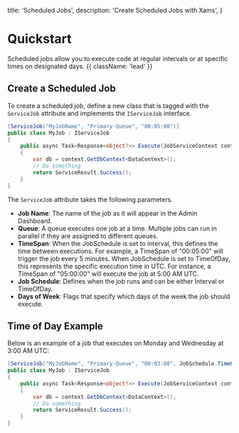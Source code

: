   title: 'Scheduled Jobs',
  description: 'Create Scheduled Jobs with Xams',
}

# Quickstart

Scheduled jobs allow you to execute code at regular intervals or at specific times on designated days. {{ className: 'lead' }}

## Create a Scheduled Job

To create a scheduled job, define a new class that is tagged with the `ServiceJob` attribute and implements the `IServiceJob` interface.

```c# {{ title: 'Project.Services / Jobs / MyJob.cs' }}
[ServiceJob("MyJobName", "Primary-Queue", "00:05:00")]
public class MyJob : IServiceJob
{
    public async Task<Response<object?>> Execute(JobServiceContext context)
    {
        var db = context.GetDbContext<DataContext>();
        // Do something
        return ServiceResult.Success();
    }
}
```

The `ServiceJob` attribute takes the following parameters.

- <b>Job Name</b>: The name of the job as it will appear in the Admin Dashboard.
- <b>Queue</b>: A queue executes one job at a time. Multiple jobs can run in
  parallel if they are assigned to different queues.
- <b>TimeSpan</b>: When the JobSchedule is set to interval, this defines the
  time between executions. For example, a TimeSpan of "00:05:00" will trigger
  the job every 5 minutes. When JobSchedule is set to TimeOfDay, this represents
  the specific execution time in UTC. For instance, a TimeSpan of "05:00:00"
  will execute the job at 5:00 AM UTC.
- <b>Job Schedule</b>: Defines when the job runs and can be either Interval or
  TimeOfDay.
- <b>Days of Week</b>: Flags that specify which days of the week the job should
  execute.

## Time of Day Example

Below is an example of a job that executes on Monday and Wednesday at 3:00 AM UTC:

```c# {{ title: 'Project.Services / Jobs / MyJob.cs' }}
[ServiceJob("MyJobName", "Primary-Queue", "00:03:00", JobSchedule.TimeOfDay, DaysOfWeek.Monday | DaysOfWeek.Wednesday)]
public class MyJob : IServiceJob
{
    public async Task<Response<object?>> Execute(JobServiceContext context)
    {
        var db = context.GetDbContext<DataContext>();
        // Do something
        return ServiceResult.Success();
    }
}
```
